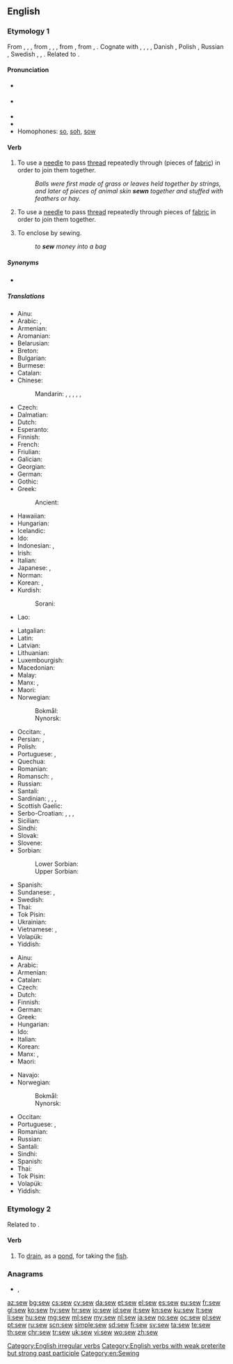 ==English==

===Etymology 1===
From {{etyl|enm|en}} {{m|enm|sewen}}, {{m|enm|seowen}}, {{m|enm|sowen}}, from {{etyl|ang|en}} {{m|ang|sīwian}}, {{m|ang|sēowian}}, {{m|ang|sēowan||to sew, mend, patch, knit together, link, unite}}, from {{etyl|gem-pro|en}} {{m|gem-pro|*siwjaną||to sew}}, from {{etyl|ine-pro|en}} {{m|ine-pro|*sīw-||to sew}}, {{m|ine-pro|*syuh₁-}}. Cognate with {{etyl|sco|-}} {{m|sco|sew||to sew}}, {{etyl|frr|-}} {{m|frr|saie}}, {{m|frr|sei||to sew}}, {{etyl|stq|-}} {{m|stq|säie||to sew}}, Danish {{m|da|sy}}, Polish {{m|pl|szyć}}, Russian {{m|ru|шить}}, Swedish {{m|sv|sy}}, {{etyl|la|-}} {{m|la|suō}}, {{etyl|sa|-}} {{m|sa|सीव्यति}}. Related to {{l|en|seam}}.

====Pronunciation====
* {{a|UK}} {{IPA|/səʊ/|lang=en}}
* {{a|US}} {{IPA|/soʊ/|lang=en}}
* {{audio|en-us-sew.ogg|Audio (US)|lang=en}}
* {{rhymes|əʊ|lang=en}}
* Homophones: [[so]], [[soh]], [[sow]] {{qualifier|sense 2}}

====Verb====
{{en-verb|sews|sewing|sewed|sewn|past_ptc2=sewed|past_ptc3=sewen|past_ptc3_qual=obsolete}}

# {{label|en|transitive}} To use a [[needle]] to pass [[thread]] repeatedly through (pieces of [[fabric]]) in order to join them together.
#: ''Balls were first made of grass or leaves held together by strings, and later of pieces of animal skin '''sewn''' together and stuffed with feathers or hay.''
# {{label|en|intransitive}} To use a [[needle]] to pass [[thread]] repeatedly through pieces of [[fabric]] in order to join them together.
# {{label|en|transitive}} To enclose by sewing.
#: ''to '''sew''' money into a bag''

=====Synonyms=====
* {{l|en|stitch}}

=====Translations=====
{{trans-top|(transitive) use a needle}}
* Ainu: {{t|ain|ケメィキ|tr=kemeyki}}
* Arabic: {{t+|ar|خَيَّطَ}}, {{t|ar|قَطَّبَ}}
* Armenian: {{t+|hy|կարել}}
* Aromanian: {{t|rup|cos}}
* Belarusian: {{t|be|шыць|sc=Cyrl}}
* Breton: {{t+|br|gwriat}}
* Bulgarian: {{t+|bg|ши́я|sc=Cyrl}}
* Burmese: {{t+|my|ချုပ်|sc=Mymr}}
* Catalan: {{t+|ca|cosir}}
* Chinese:
*: Mandarin: {{t+|cmn|縫|sc=Hani}}, {{t+|cmn|缝|tr=féng|sc=Hani}}, {{t+|cmn|縫製|sc=Hani}}, {{t+|cmn|缝制|tr=féngzhì|sc=Hani}}, {{t|cmn|縫紉|sc=Hani}}, {{t+|cmn|缝纫|tr=féngrèn|sc=Hani}}
* Czech: {{t+|cs|šít}}
* Dalmatian: {{t|dlm|coser}}
* Dutch: {{t+|nl|naaien}}
* Esperanto: {{t+|eo|kudri}}
* Finnish: {{t+|fi|ommella}}
* French: {{t+|fr|coudre}}
* Friulian: {{t|fur|cusî}}
* Galician: {{t+|gl|coser}}
* Georgian: {{t|ka|კერვა|sc=Geor}}
* German: {{t+|de|nähen}}
* Gothic: {{t|got|𐍃𐌹𐌿𐌾𐌰𐌽|sc=Goth}}
* Greek: {{t+|el|ράβω|sc=Grek}}
*: Ancient: {{t|grc|ῥάπτω|sc=polytonic}}
* Hawaiian: {{t|haw|humuhumu}}
* Hungarian: {{t+|hu|varr}}
* Icelandic: {{t+|is|sauma}}
* Ido: {{t+|io|sutar}}
* Indonesian: {{t+|id|jahit}}, {{t+|id|jahit|alt=menjahit}}
* Irish: {{t|ga|fuaigh}}
* Italian: {{t+|it|cucire}}
* Japanese: {{t+|ja|縫う|tr=ぬう, nuu|sc=Jpan}}, {{t|ja|縫製|tr=ほうせいする, hōsei-suru|alt=縫製する|sc=Jpan}}
* Norman: {{t|nrf|couôtre}}
* Korean: {{t+|ko|깁다|sc=Kore}}, {{t+|ko|꿰매다|sc=Kore}}
* Kurdish:
*: Sorani: {{t|ku|دوورین}}
* Lao: {{t-needed|lo}}
{{trans-mid}}
* Latgalian: {{t|ltg|šyut}}
* Latin: {{t+|la|suō}}
* Latvian: {{t|lv|šūt}}
* Lithuanian: {{t+|lt|siūti}}
* Luxembourgish: {{t|lb|bitzen}}
* Macedonian: {{t|mk|ши́е|sc=Cyrl}}
* Malay: {{t|ms|jahit}}
* Manx: {{t|gv|whaal}}, {{t|gv|fuaill}}
* Maori: {{t|mi|tuitui}}
* Norwegian:
*: Bokmål: {{t+|nb|sy}}
*: Nynorsk: {{t|nn|sy}}
* Occitan: {{t+|oc|cordurar}}, {{t+|oc|cóser}}
* Persian: {{t+|fa|دوختن|tr=duxtan|sc=fa-Arab}}, {{t+|fa|آجیدن|tr=âjidan|sc=fa-Arab}}
* Polish: {{t+|pl|szyć}}
* Portuguese: {{t+|pt|costurar}}, {{t+|pt|coser}}
* Quechua: {{t+|qu|siray}}
* Romanian: {{t+|ro|coase}}
* Romansch: {{t|rm|cuser}}, {{t|rm|cusir}}
* Russian: {{t+|ru|шить|impf}}
* Santali: {{t|sat|ᱨᱳᱜ|tr=rok'|sc=Olck}}
* Sardinian: {{t|sc|cosie}}, {{t|sc|cosire}}, {{t|sc|cusiri}}, {{t|sc|cusire}}
* Scottish Gaelic: {{t|gd|fuaigheil}}
* Serbo-Croatian: {{t+|sh|šivati}}, {{t|sh|шивати}}, {{t+|sh|šiti}}, {{t|sh|шити}}
* Sicilian: {{t+|scn|cùsiri}}
* Sindhi: {{t|sd|سِبَڻُ}}
* Slovak: {{t|sk|šiť}}
* Slovene: {{t|sl|šiti}}
* Sorbian:
*: Lower Sorbian: {{t|dsb|šyś|impf}}
*: Upper Sorbian: {{t|hsb|šić|impf}}
* Spanish: {{t+|es|coser}}
* Sundanese: {{t|su|kaput}}, {{t|su|ngaput}}
* Swedish: {{t+|sv|sy}}
* Thai: {{t+|th|เย็บ|sc=Thai}}
* Tok Pisin: {{t|tpi|samapim}}
* Ukrainian: {{t|uk|ши́ти|sc=Cyrl}}
* Vietnamese: {{t+|vi|khâu}}, {{t+|vi|may}}
* Volapük: {{t+|vo|nägön}}
* Yiddish: {{t|yi|נייען}}
{{trans-bottom}}

{{trans-top|(intransitive) use a needle}}
* Ainu: {{t|ain|ケメィキ|tr=kemeyki}}
* Arabic: {{t+|ar|خَاطَ}}
* Armenian: {{t+|hy|կարել}}
* Catalan: {{t+|ca|cosir}}
* Czech: {{t+|cs|šít}}
* Dutch: {{t+|nl|naaien}}
* Finnish: {{t+|fi|ommella}}
* German: {{t+|de|nähen}}
* Greek: {{t+|el|ράβω|sc=Grek}}
* Hungarian: {{t+|hu|varr}}
* Ido: {{t-needed|io}}
* Italian: {{t+|it|cucire}}
* Korean: {{t+|ko|바느질하다|sc=Kore}}
* Manx: {{t|gv|whaal}}, {{t|gv|fuaill}}
* Maori: {{t|mi|tuitui}}
{{trans-mid}}
* Navajo: {{t|nv|náʼáłkad‎}}
* Norwegian:
*: Bokmål: {{t+|nb|sy}}
*: Nynorsk: {{t|nn|sy}}
* Occitan: {{t+|oc|cóser}}
* Portuguese: {{t+|pt|costurar}}, {{t+|pt|coser}}
* Romanian: {{t+|ro|coase}}
* Russian: {{t+|ru|шить|impf}}
* Santali: {{t|sat|ᱨᱳᱜ|tr=rok'|sc=Olck}}
* Sindhi: {{t|sd|سِبَڻُ}}
* Spanish: {{t+|es|coser}}
* Thai: {{t+|th|เย็บ|sc=Thai}}
* Tok Pisin: {{t|tpi|samap}}
* Volapük: {{t-needed|vo}}
* Yiddish: {{t|yi|נייען}}
{{trans-bottom}}

===Etymology 2===
Related to {{m|en|sewer||a drain}}.

====Verb====
{{en-verb}}

# {{label|en|obsolete|transitive}} To [[drain]], as a [[pond]], for taking the [[fish]].
#: {{rfquotek|Tusser}}

{{Webster 1913}}

===Anagrams===
* {{l|en|Wes}}, {{l|en|we's}}

[[Category:English irregular verbs]]
[[Category:English verbs with weak preterite but strong past participle]]
[[Category:en:Sewing]]

[[az:sew]]
[[bg:sew]]
[[cs:sew]]
[[cy:sew]]
[[da:sew]]
[[et:sew]]
[[el:sew]]
[[es:sew]]
[[eu:sew]]
[[fr:sew]]
[[gl:sew]]
[[ko:sew]]
[[hy:sew]]
[[hr:sew]]
[[io:sew]]
[[id:sew]]
[[it:sew]]
[[kn:sew]]
[[ku:sew]]
[[lt:sew]]
[[li:sew]]
[[hu:sew]]
[[mg:sew]]
[[ml:sew]]
[[my:sew]]
[[nl:sew]]
[[ja:sew]]
[[no:sew]]
[[oc:sew]]
[[pl:sew]]
[[pt:sew]]
[[ru:sew]]
[[scn:sew]]
[[simple:sew]]
[[sd:sew]]
[[fi:sew]]
[[sv:sew]]
[[ta:sew]]
[[te:sew]]
[[th:sew]]
[[chr:sew]]
[[tr:sew]]
[[uk:sew]]
[[vi:sew]]
[[wo:sew]]
[[zh:sew]]